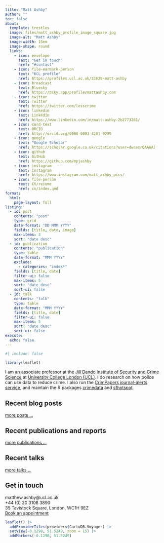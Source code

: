 ```yaml
---
title: "Matt Ashby"
author: ""
toc: false
about: 
  template: trestles
  image: files/matt_ashby_profile_image_square.jpg
  image-alt: "Matt Ashby"
  image-width: 15em
  image-shape: round
  links:
    - icon: envelope
      text: "Get in touch"
      href: "#contact"
    - icon: file-earmark-person
      text: "UCL profile"
      href: https://profiles.ucl.ac.uk/33629-matt-ashby
    - icon: broadcast
      text: Bluesky
      href: https://bsky.app/profile/mattashby.com
    - icon: twitter
      text: Twitter
      href: https://twitter.com/lesscrime
    - icon: linkedin
      text: LinkedIn
      href: https://www.linkedin.com/in/matt-ashby-2b2773281/
    - icon: card-text
      text: ORCID
      href: http://orcid.org/0000-0003-4201-9239
    - icon: google
      text: "Google Scholar"
      href: https://scholar.google.co.uk/citations?user=dwcesrQAAAAJ
    - icon: github
      text: GitHub
      href: https://github.com/mpjashby
    - icon: instagram
      text: Instagram
      href: https://www.instagram.com/matt_ashby_pics/
    - icon: file-person
      text: CV/resume
      href: cv/index.qmd
format: 
  html:
    page-layout: full
listing: 
  - id: post
    contents: "post"
    type: grid
    date-format: "DD MMM YYYY"
    fields: [title, date, image]
    max-items: 3
    sort: "date desc"
  - id: publication
    contents: "publication"
    type: table
    date-format: "MMM YYYY"
    exclude: 
      - categories: "index*"
    fields: [title, date]
    filter-ui: false
    max-items: 5
    sort: "date desc"
    sort-ui: false
  - id: talk
    contents: "talk"
    type: table
    date-format: "MMM YYYY"
    fields: [title, date]
    filter-ui: false
    max-items: 5
    sort: "date desc"
    sort-ui: false
execute:
  echo: false
---
```



```r
#| include: false

library(leaflet)
```


::: {.big .big-blub}

I am an associate professor at the [Jill Dando Institute of Security and Crime Science](https://ucl.ac.uk/jill-dando-institute/) at [University College London (UCL)](https://ucl.ac.uk/). I do research on how police can use data to reduce crime. I also run the [CrimPapers journal-alerts service](/crimpapers/), and maintain the R packages [crimedata](https://pkgs.lesscrime.info/crimedata/) and [sfhotspot](https://pkgs.lesscrime.info/sfhotspot/).

:::




## Recent blog posts

::: {#post}
:::

[more posts …](post)


## Recent publications and reports

::: {#publication}
:::

[more publications …](publication/)


## Recent talks

::: {#talk}
:::

[more talks …](talk/)


## Get in touch {#contact}

<i class="bi bi-envelope"></i> matthew.ashby@ucl.ac.uk<br>
<i class="bi bi-telephone"></i> +44 (0) 20 3108 3890<br>
<i class="bi bi-pin-map"></i> 35 Tavistock Square, London, WC1H 9EZ<br>
<i class="bi bi-calendar-check"></i> [Book an appointment](http://lesscrime.info/office-hours/)


```r
leaflet() |> 
  addProviderTiles(providers$CartoDB.Voyager) |>
  setView(-0.1298, 51.5249, zoom = 15) |> 
  addMarkers(-0.1298, 51.5249)
```

